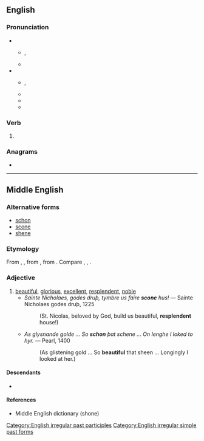 ==English==

===Pronunciation===
* {{a|UK|RP|AusE|Canada}}
** {{enPR|shŏn}}, {{IPA|en|/ʃɒn/}}
** {{rhymes|en|ɒn}}
* {{a|US}}
** {{enPR|shōn}}, {{IPA|en|/ʃoʊn/}}
** {{rhymes|en|əʊn}}
** {{homophones|en|shown}}
** {{audio|en|en-us-shone.ogg|Audio (US)}}

===Verb===
{{head|en|verb form}}

# {{en-past of|shine}}

===Anagrams===
* {{anagrams|en|a=ehnos|hones|hosen}}

[[Category:English irregular past participles]]
[[Category:English irregular simple past forms]]

----

==Middle English==

===Alternative forms===
* [[schon]]
* [[scone]]
* [[shene]]

===Etymology===
From {{der|enm|ang|scȳne}}, {{m|ang|scēone||beautiful, fair, bright}}, from {{der|enm|gem-pro|*skauniz}}, from {{der|enm|ine-pro|*(s)ḱoun-||quick, dashing, beautiful}}. Compare {{cog|dum|scone||beautiful, bright}}, {{cog|nl|schoon||beautiful}}, {{cog|de|schön||beautiful}}.

===Adjective===
{{enm-adj}}

# [[beautiful]], [[glorious]], [[excellent]], [[resplendent]], [[noble]]
#* ''Sainte Nicholaes, godes druþ, tymbre us faire '''scone''' hus!'' &mdash; Sainte Nicholaes godes druþ, 1225
#*: (St. Nicolas, beloved by God, build us beautiful, '''resplendent''' house!)
#* ''As glysnande golde ... So '''schon''' þat schene ... On lenghe I loked to hyr.'' &mdash; Pearl, 1400
#*: (As glistening gold ... So '''beautiful''' that sheen ... Longingly I looked at her.)

====Descendants====
* {{desc|en|sheen}}

====References====
* Middle English dictionary (shone)